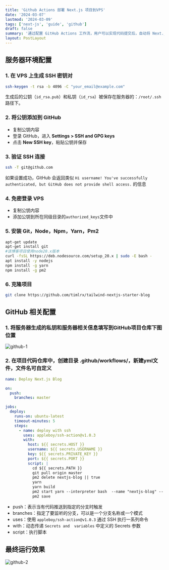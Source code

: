 ```yaml
---
title: 'Github Actions 部署 Next.js 项目到VPS'
date: '2024-03-07'
lastmod: '2024-03-09'
tags: ['next-js', 'guide', 'github']
draft: false
summary: '通过配置 GitHub Actions 工作流，用户可以实现代码提交后，自动将 Next.js 应用部署到服务器，简化了手动部署过程，帮助你轻松搭建个人博客网站。'
layout: PostLayout
---
```


## 服务器环境配置

### 1. 在 VPS 上生成 SSH 密钥对

```bash
ssh-keygen -t rsa -b 4096 -C "your_email@example.com"
```

生成后的公钥（`id_rsa.pub`）和私钥（`id_rsa`）被保存在服务器的：`/root/.ssh`路径下。

### 2. 将公钥添加到 GitHub

- 复制公钥内容
- 登录 GitHub，进入 **Settings > SSH and GPG keys**
- 点击 **New SSH key**，粘贴公钥并保存

### 3. 验证 SSH 连接

```bash
ssh -T git@github.com
```

如果设置成功，GitHub 会返回类似 `Hi username! You've successfully authenticated, but GitHub does not provide shell access.` 的信息

### 4. 免密登录 VPS

- 复制公钥内容
- 添加公钥到所在同级目录的`authorized_keys`文件中

### 5. 安装 Git，Node，Npm，Yarn，Pm2

```bash
apt-get update
apt-get install git
#该博客项目使用node20.x版本
curl -fsSL https://deb.nodesource.com/setup_20.x | sudo -E bash -
apt install -y nodejs
npm install -g yarn
npm install -g pm2
```

### 6. 克隆项目

```bash
git clone https://github.com/timlrx/tailwind-nextjs-starter-blog
```

## GitHub 相关配置

### 1. 将服务器生成的私钥和服务器相关信息填写到GitHub项目仓库下图位置

![github-1](http://image.jxzsite.com/i/2025/02/01/x9lbar.png)

### 2. 在项目代码仓库中，创建目录 .github/workflows/，新建yml文件，文件名可自定义

```yml
name: Deploy Next.js Blog

on:
  push:
    branches: master

jobs:
  deploy:
    runs-on: ubuntu-latest
    timeout-minutes: 5
    steps:
      - name: deploy with ssh
        uses: appleboy/ssh-action@v1.0.3
        with:
          host: ${{ secrets.HOST }}
          username: ${{ secrets.USERNAME }}
          key: ${{ secrets.PRIVATE_KEY }}
          port: ${{ secrets.PORT }}
          script: |
            cd ${{ secrets.PATH }}
            git pull origin master
            pm2 delete nextjs-blog || true
            yarn
            yarn build
            pm2 start yarn --interpreter bash  --name "nextjs-blog" -- start
            pm2 save
```

- push：表示当有代码推送到指定的分支时触发
- branches：指定了要监听的分支，可以是一个分支名称或一个模式
- uses：使用 `appleboy/ssh-action@v1.0.3` 通过 SSH 执行一系列命令
- with：动态传递 `Secrets and  variables` 中定义的 Secrets 参数
- script：执行脚本

## 最终运行效果

![github-2](http://image.jxzsite.com/i/2025/02/01/z7vka5.png)
